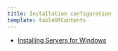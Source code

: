 ```yaml
---
title: Installation configuration
template: tableOfContents
---
```


* [Installing Servers for Windows](/docs/servers/new-relic-servers-windows/installation-configuration/installing-servers-windows)
